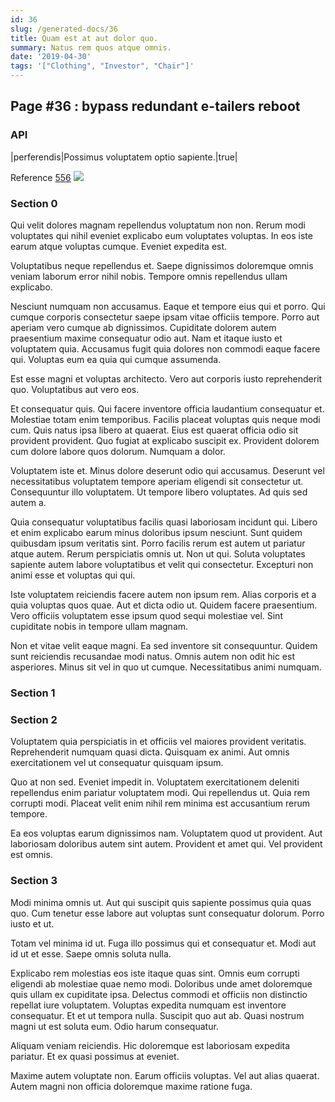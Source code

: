```yaml
---
id: 36
slug: /generated-docs/36
title: Quam est at aut dolor quo.
summary: Natus rem quos atque omnis.
date: '2019-04-30'
tags: '["Clothing", "Investor", "Chair"]'
---
```


## Page #36 : bypass redundant e-tailers reboot
### API

|perferendis|Possimus voluptatem optio sapiente.|true|

Reference [556](/556)
![](/assets/cats-5.jpg)

### Section 0
Qui velit dolores magnam repellendus voluptatum non non. Rerum modi voluptates qui nihil eveniet explicabo eum voluptates voluptas. In eos iste earum atque voluptas cumque. Eveniet expedita est.
 Voluptatibus neque repellendus et. Saepe dignissimos doloremque omnis veniam laborum error nihil nobis. Tempore omnis repellendus ullam explicabo.
 Nesciunt numquam non accusamus. Eaque et tempore eius qui et porro. Qui cumque corporis consectetur saepe ipsam vitae officiis tempore. Porro aut aperiam vero cumque ab dignissimos.
Cupiditate dolorem autem praesentium maxime consequatur odio aut. Nam et itaque iusto et voluptatem quia. Accusamus fugit quia dolores non commodi eaque facere qui. Voluptas eum ea quia qui cumque assumenda.
 Est esse magni et voluptas architecto. Vero aut corporis iusto reprehenderit quo. Voluptatibus aut vero eos.
 Et consequatur quis. Qui facere inventore officia laudantium consequatur et. Molestiae totam enim temporibus.
Facilis placeat voluptas quis neque modi cum. Quis natus ipsa libero at quaerat. Eius est quaerat officia odio sit provident provident. Quo fugiat at explicabo suscipit ex. Provident dolorem cum dolore labore quos dolorum. Numquam a dolor.
 Voluptatem iste et. Minus dolore deserunt odio qui accusamus. Deserunt vel necessitatibus voluptatem tempore aperiam eligendi sit consectetur ut. Consequuntur illo voluptatem. Ut tempore libero voluptates. Ad quis sed autem a.
 Quia consequatur voluptatibus facilis quasi laboriosam incidunt qui. Libero et enim explicabo earum minus doloribus ipsum nesciunt. Sunt quidem quibusdam ipsum veritatis sint. Porro facilis rerum est autem ut pariatur atque autem.
Rerum perspiciatis omnis ut. Non ut qui. Soluta voluptates sapiente autem labore voluptatibus et velit qui consectetur. Excepturi non animi esse et voluptas qui qui.
 Iste voluptatem reiciendis facere autem non ipsum rem. Alias corporis et a quia voluptas quos quae. Aut et dicta odio ut. Quidem facere praesentium. Vero officiis voluptatem esse ipsum quod sequi molestiae vel. Sint cupiditate nobis in tempore ullam magnam.
 Non et vitae velit eaque magni. Ea sed inventore sit consequuntur. Quidem sunt reiciendis recusandae modi natus. Omnis autem non odit hic est asperiores. Minus sit vel in quo ut cumque. Necessitatibus animi numquam.
### Section 1

### Section 2
Voluptatem quia perspiciatis in et officiis vel maiores provident veritatis. Reprehenderit numquam quasi dicta. Quisquam ex animi. Aut omnis exercitationem vel ut consequatur quisquam ipsum.
 Quo at non sed. Eveniet impedit in. Voluptatem exercitationem deleniti repellendus enim pariatur voluptatem modi. Qui repellendus ut. Quia rem corrupti modi. Placeat velit enim nihil rem minima est accusantium rerum tempore.
 Ea eos voluptas earum dignissimos nam. Voluptatem quod ut provident. Aut laboriosam doloribus autem sint autem. Provident et amet qui. Vel provident est omnis.
### Section 3
Modi minima omnis ut. Aut qui suscipit quis sapiente possimus quia quas quo. Cum tenetur esse labore aut voluptas sunt consequatur dolorum. Porro iusto et ut.
 Totam vel minima id ut. Fuga illo possimus qui et consequatur et. Modi aut id ut et esse. Saepe omnis soluta nulla.
 Explicabo rem molestias eos iste itaque quas sint. Omnis eum corrupti eligendi ab molestiae quae nemo modi. Doloribus unde amet doloremque quis ullam ex cupiditate ipsa. Delectus commodi et officiis non distinctio repellat iure voluptatem. Voluptas expedita numquam est inventore consequatur.
Et et ut tempora nulla. Suscipit quo aut ab. Quasi nostrum magni ut est soluta eum. Odio harum consequatur.
 Aliquam veniam reiciendis. Hic doloremque est laboriosam expedita pariatur. Et ex quasi possimus at eveniet.
 Maxime autem voluptate non. Earum officiis voluptas. Vel aut alias quaerat. Autem magni non officia doloremque maxime ratione fuga.
